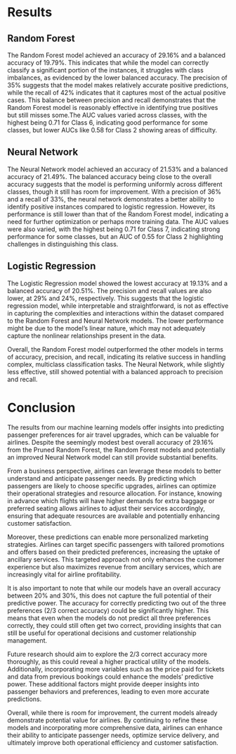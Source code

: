 # Results

## Random Forest
The Random Forest model achieved an accuracy of 29.16% and a balanced accuracy of 19.79%. This indicates that while the model can correctly classify a significant portion of the instances, it struggles with class imbalances, as evidenced by the lower balanced accuracy. The precision of 35% suggests that the model makes relatively accurate positive predictions, while the recall of 42% indicates that it captures most of the actual positive cases. This balance between precision and recall demonstrates that the Random Forest model is reasonably effective in identifying true positives but still misses some.The AUC values varied across classes, with the highest being 0.71 for Class 6, indicating good performance for some classes, but lower AUCs like 0.58 for Class 2 showing areas of difficulty.

## Neural Network
The Neural Network model achieved an accuracy of 21.53% and a balanced accuracy of 21.49%. The balanced accuracy being close to the overall accuracy suggests that the model is performing uniformly across different classes, though it still has room for improvement. With a precision of 36% and a recall of 33%, the neural network demonstrates a better ability to identify positive instances compared to logistic regression. However, its performance is still lower than that of the Random Forest model, indicating a need for further optimization or perhaps more training data.  The AUC values were also varied, with the highest being 0.71 for Class 7, indicating strong performance for some classes, but an AUC of 0.55 for Class 2 highlighting challenges in distinguishing this class.

## Logistic Regression
The Logistic Regression model showed the lowest accuracy at 19.13% and a balanced accuracy of 20.51%. The precision and recall values are also lower, at 29% and 24%, respectively. This suggests that the logistic regression model, while interpretable and straightforward, is not as effective in capturing the complexities and interactions within the dataset compared to the Random Forest and Neural Network models. The lower performance might be due to the model's linear nature, which may not adequately capture the nonlinear relationships present in the data.

Overall, the Random Forest model outperformed the other models in terms of accuracy, precision, and recall, indicating its relative success in handling complex, multiclass classification tasks. The Neural Network, while slightly less effective, still showed potential with a balanced approach to precision and recall.

# Conclusion

The results from our machine learning models offer insights into predicting passenger preferences for air travel upgrades, which can be valuable for airlines. Despite the seemingly modest best overall accuracy of 29.16% from the Pruned Random Forest, the Random Forest models and potentially an improved Neural Network model can still provide substantial benefits.

From a business perspective, airlines can leverage these models to better understand and anticipate passenger needs. By predicting which passengers are likely to choose specific upgrades, airlines can optimize their operational strategies and resource allocation. For instance, knowing in advance which flights will have higher demands for extra baggage or preferred seating allows airlines to adjust their services accordingly, ensuring that adequate resources are available and potentially enhancing customer satisfaction.

Moreover, these predictions can enable more personalized marketing strategies. Airlines can target specific passengers with tailored promotions and offers based on their predicted preferences, increasing the uptake of ancillary services. This targeted approach not only enhances the customer experience but also maximizes revenue from ancillary services, which are increasingly vital for airline profitability.

It is also important to note that while our models have an overall accuracy between 20% and 30%, this does not capture the full potential of their predictive power. The accuracy for correctly predicting two out of the three preferences (2/3 correct accuracy) could be significantly higher. This means that even when the models do not predict all three preferences correctly, they could still often get two correct, providing insights that can still be useful for operational decisions and customer relationship management.

Future research should aim to explore the 2/3 correct accuracy more thoroughly, as this could reveal a higher practical utility of the models. Additionally, incorporating more variables such as the price paid for tickets and data from previous bookings could enhance the models' predictive power. These additional factors might provide deeper insights into passenger behaviors and preferences, leading to even more accurate predictions.

Overall, while there is room for improvement, the current models already demonstrate potential value for airlines. By continuing to refine these models and incorporating more comprehensive data, airlines can enhance their ability to anticipate passenger needs, optimize service delivery, and ultimately improve both operational efficiency and customer satisfaction.